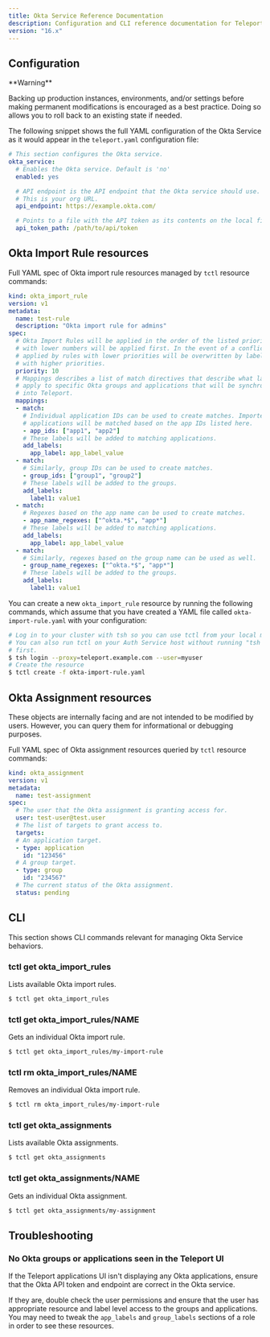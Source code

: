 ```yaml
---
title: Okta Service Reference Documentation
description: Configuration and CLI reference documentation for Teleport Okta service.
version: "16.x"
---
```


## Configuration

<Warning>
  <p>
    **Warning**
  </p>

  Backing up production instances, environments, and/or settings before making permanent modifications is encouraged as a best practice. Doing so allows you to roll back to an existing state if needed.
</Warning>

The following snippet shows the full YAML configuration of the Okta Service
as it would appear in the `teleport.yaml` configuration file:

```yaml
# This section configures the Okta service.
okta_service:
  # Enables the Okta service. Default is 'no'
  enabled: yes

  # API endpoint is the API endpoint that the Okta service should use.
  # This is your org URL.
  api_endpoint: https://example.okta.com/

  # Points to a file with the API token as its contents on the local filesystem.
  api_token_path: /path/to/api/token

```

## Okta Import Rule resources

Full YAML spec of Okta import rule resources managed by `tctl` resource commands:

```yaml
kind: okta_import_rule
version: v1
metadata:
  name: test-rule
  description: "Okta import rule for admins"
spec:
  # Okta Import Rules will be applied in the order of the listed priority. Rules
  # with lower numbers will be applied first. In the event of a conflict, labels
  # applied by rules with lower priorities will be overwritten by labels associated
  # with higher priorities.
  priority: 10
  # Mappings describes a list of match directives that describe what labels to
  # apply to specific Okta groups and applications that will be synchronized
  # into Teleport.
  mappings:
  - match:
    # Individual application IDs can be used to create matches. Imported Okta
    # applications will be matched based on the app IDs listed here.
    - app_ids: ["app1", "app2"]
    # These labels will be added to matching applications.
    add_labels:
      app_label: app_label_value
  - match:
    # Similarly, group IDs can be used to create matches.
    - group_ids: ["group1", "group2"]
    # These labels will be added to the groups.
    add_labels:
      label1: value1
  - match:
    # Regexes based on the app name can be used to create matches.
    - app_name_regexes: ["^okta.*$", "app*"]
    # These labels will be added to matching applications.
    add_labels:
      app_label: app_label_value
  - match:
    # Similarly, regexes based on the group name can be used as well.
    - group_name_regexes: ["^okta.*$", "app*"]
    # These labels will be added to the groups.
    add_labels:
      label1: value1
```

You can create a new `okta_import_rule` resource by running the following commands, which
assume that you have created a YAML file called `okta-import-rule.yaml` with your configuration:

```bash
# Log in to your cluster with tsh so you can use tctl from your local machine.
# You can also run tctl on your Auth Service host without running "tsh login"
# first.
$ tsh login --proxy=teleport.example.com --user=myuser
# Create the resource
$ tctl create -f okta-import-rule.yaml
```

## Okta Assignment resources

These objects are internally facing and are not intended to be modified by users. However,
you can query them for informational or debugging purposes.

Full YAML spec of Okta assignment resources queried by `tctl` resource commands:

```yaml
kind: okta_assignment
version: v1
metadata:
  name: test-assignment
spec:
  # The user that the Okta assignment is granting access for.
  user: test-user@test.user
  # The list of targets to grant access to.
  targets:
  # An application target.
  - type: application
    id: "123456"
  # A group target.
  - type: group
    id: "234567"
  # The current status of the Okta assignment.
  status: pending
```

## CLI

This section shows CLI commands relevant for managing Okta Service behaviors.

### tctl get okta\_import\_rules

Lists available Okta import rules.

```bash
$ tctl get okta_import_rules
```

### tctl get okta\_import\_rules/NAME

Gets an individual Okta import rule.

```bash
$ tctl get okta_import_rules/my-import-rule
```

### tctl rm okta\_import\_rules/NAME

Removes an individual Okta import rule.

```bash
$ tctl rm okta_import_rules/my-import-rule
```

### tctl get okta\_assignments

Lists available Okta assignments.

```bash
$ tctl get okta_assignments
```

### tctl get okta\_assignments/NAME

Gets an individual Okta assignment.

```bash
$ tctl get okta_assignments/my-assignment
```

## Troubleshooting

### No Okta groups or applications seen in the Teleport UI

If the Teleport applications UI isn't displaying any Okta applications, ensure
that the Okta API token and endpoint are correct in the Okta service.

If they are, double check the user permissions and ensure that the user has
appropriate resource and label level access to the groups and applications. You
may need to tweak the `app_labels` and `group_labels` sections of a role in order
to see these resources.
